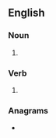 {{also|SQUIDs}}
==English==

===Noun===
{{head|en|noun form}}

# {{plural of|squid|lang=en}}

===Verb===
{{head|en|verb form}}

# {{present tense of|lang=en|squid}}

===Anagrams===
* {{anagrams|en|a=diqssu|Qudsis}}